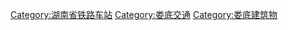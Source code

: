 [[Category:湖南省铁路车站|Category:湖南省铁路车站]]
[[Category:娄底交通|Category:娄底交通]]
[[Category:娄底建筑物|Category:娄底建筑物]]